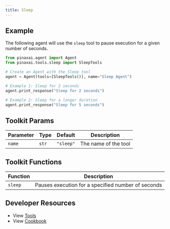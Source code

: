 ```yaml
---
title: Sleep
---
```


## Example

The following agent will use the `sleep` tool to pause execution for a given number of seconds.

```python cookbook/tools/sleep_tools.py
from pinaxai.agent import Agent
from pinaxai.tools.sleep import SleepTools

# Create an Agent with the Sleep tool
agent = Agent(tools=[SleepTools()], name="Sleep Agent")

# Example 1: Sleep for 2 seconds
agent.print_response("Sleep for 2 seconds")

# Example 2: Sleep for a longer duration
agent.print_response("Sleep for 5 seconds")
```

## Toolkit Params

| Parameter | Type  | Default   | Description          |
| --------- | ----- | --------- | -------------------- |
| `name`    | `str` | `"sleep"` | The name of the tool |

## Toolkit Functions

| Function | Description                                        |
| -------- | -------------------------------------------------- |
| `sleep`  | Pauses execution for a specified number of seconds |

## Developer Resources

- View [Tools](https://github.com/Pinax-Labs/pinaxai/blob/main/libs/pinaxai/pinaxai/tools/sleep.py)
- View [Cookbook](https://github.com/Pinax-Labs/pinaxai/blob/main/cookbook/tools/sleep_tools.py)
